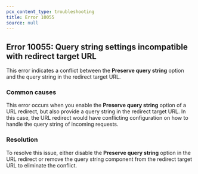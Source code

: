 ```yaml
---
pcx_content_type: troubleshooting
title: Error 10055
source: null
---
```


## Error 10055: Query string settings incompatible with redirect target URL

This error indicates a conflict between the **Preserve query string** option and the query string in the redirect target URL.

### Common causes

This error occurs when you enable the **Preserve query string** option of a URL redirect, but also provide a query string in the redirect target URL. In this case, the URL redirect would have conflicting configuration on how to handle the query string of incoming requests.

### Resolution

To resolve this issue, either disable the **Preserve query string** option in the URL redirect or remove the query string component from the redirect target URL to eliminate the conflict.